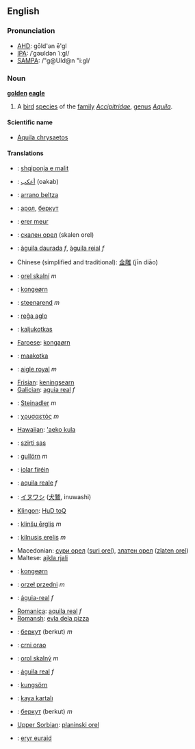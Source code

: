 ==English==
=== Pronunciation ===
*[[w:AHD|AHD]]: gōld'ən ē'gl
*[[w:IPA|IPA]]: /ˈgəʊldən ˈiːgl/
*[[w:SAMPA|SAMPA]]: /"g@Uld@n "i:gl/

=== Noun ===
'''[[golden]] [[eagle]]'''

# A [[bird]] [[species]] of the [[family]] ''[[Accipitridae]]'', [[genus]] ''[[Aquila]]''.

====Scientific name====
*[[Aquila chrysaetos]]

==== Translations ====
*{{sq}}: [[shqiponja e malit]]
*{{ar}}: [[أعكب]] (oakab)
*{{eu}}: [[arrano beltza]]
*{{be}}: [[арол]], [[беркут]]
*{{br}}: [[erer meur]]
*{{bg}}: [[скален орел]] (skalen orel)
*{{ca}}: [[àguila daurada]] ''f'', [[àguila reial]] ''f''
*Chinese (simplified and traditional): [[金雕]] (jīn diāo)
*{{cz}}: [[orel skalní]] ''m''
*{{da}}: [[kongeørn]]
*{{nl}}: [[steenarend]] ''m''
*{{eo}}: [[reĝa aglo]]
*{{et}}: [[kaljukotkas]]
*[[Faroese]]: [[kongaørn]]
*{{fi}}: [[maakotka]]
*{{fr}}: [[aigle royal]] ''m''
*[[Frisian]]: [[keningsearn]]
*[[Galician]]: [[aguia real]] ''f''
*{{de}}: [[Steinadler]] ''m''
*{{el}}: [[χρυσαετός]] ''m''
*[[Hawaiian]]: [['aeko kula]]
*{{hu}}: [[szirti sas]]
*{{is}}: [[gullörn]] ''m''
*{{ga}}: [[iolar fíréin]]
*{{it}}: [[aquila reale]] ''f''
*{{ja}}: [[イヌワシ]] ([[犬鷲]], inuwashi)
*[[Klingon]]: [[HuD toQ]]
*{{lv}}: [[klinšu ērglis]] ''m''
*{{lt}}: [[kilnusis erelis]] ''m''
*Macedonian: [[сури орел]] ([[suri orel]]), [[златен орел]] ([[zlaten orel]])
*Maltese: [[ajkla rjali]]
*{{no}}: [[kongeørn]]
*{{pl}}: [[orzeł przedni]] ''m''
*{{pt}}: [[águia-real]] ''f''
*[[Romanica]]: [[aquila real]] ''f''
*[[Romansh]]: [[evla dela pizza]]
*{{ru}}: [[беркут]] (berkut) ''m''
*{{sr}}: [[crni orao]]
*{{sk}}: [[orol skalný]] ''m''
*{{es}}: [[águila real]] ''f''
*{{sv}}: [[kungsörn]]
*{{tr}}: [[kaya kartalı]]
*{{uk}}: [[беркут]] (berkut) ''m''
*[[Upper Sorbian]]: [[planinski orel]]
*{{cy}}: [[eryr euraid]]